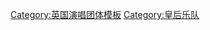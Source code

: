 {{Navbox musical artist
|name = 皇后乐队
|title = [[Queen (乐队)|皇后乐队]]
|state = {{{state|autocollapse}}}
|bodyclass = hlist
|background = group_or_band

|above =
'''[[约翰·迪肯]]'''（贝斯手） - '''[[布赖恩·梅]]'''（吉他手） - '''[[弗雷迪·默丘里]]'''（主唱/钢琴） - '''[[罗杰·泰勒]]'''（鼓手） 

|group1 = [[录音室专辑]]（15）
|list1 =
* {{lang|en|[[Queen (同名專輯)|Queen]]}}
* {{lang|en|[[Queen II]]}}
* {{lang|en|[[心痛 (皇后合唱團專輯)|Sheer Heart Attack]]}}
* {{lang|en|[[歌劇之夜 (專輯)|A Night at the Opera]]}}
* {{lang|en|[[A Day at the Races]]}}
* {{lang|en|[[世界新聞|News of the World]]}}
* {{lang|en|[[Jazz (专辑)|Jazz]]}}
* {{lang|en|[[The Game (专辑)|The Game]]}}
* {{Link-en|Flash Gordon|Flash Gordon (soundtrack)}}
* {{lang|en|[[Hot Space]]}}
* {{lang|en|[[The Works]]}}
* {{lang|en|[[A Kind of Magic]]}}
* {{lang|en|[[The Miracle]]}}
* {{lang|en|[[Innuendo]]}}
* {{lang|en|[[Made in Heaven]]}}

|group2 = [[合輯]]
|list2 = 
* {{lang|en|[[Greatest_Hits_(皇后乐队专辑)|Greatest Hits]]}}

|group3 = 相关
|list3 = 
* {{lang|en|[[Smile (乐队)|Smile]]}}
* 《[[波希米亞狂想曲 (電影)|波希米亞狂想曲]]》（2018年電影）
* [[迪肯放大器]]
}}<noinclude>
{{collapsible option}}
[[Category:英国演唱团体模板]]
[[Category:皇后乐队]]
</noinclude>